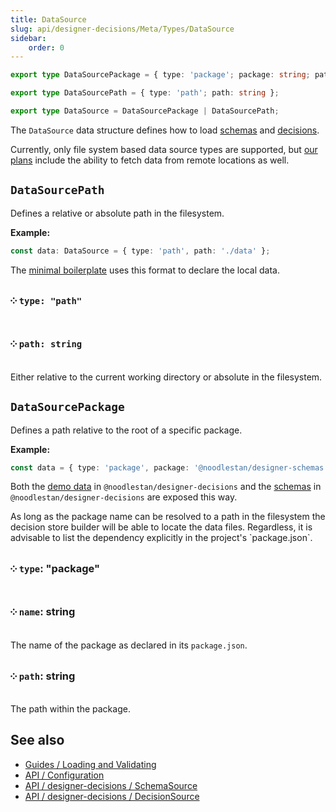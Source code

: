 ```yaml
---
title: DataSource
slug: api/designer-decisions/Meta/Types/DataSource
sidebar:
    order: 0
---
```



```ts
export type DataSourcePackage = { type: 'package'; package: string; path: string };

export type DataSourcePath = { type: 'path'; path: string };

export type DataSource = DataSourcePackage | DataSourcePath;
```

The `DataSource` data structure defines how to load [schemas](/api/designer-decisions/Meta/Types/SchemaSource) and [decisions](/api/designer-decisions/Meta/Types/DecisionSource).

Currently, only file system based data source types are supported, but [our plans](https://github.com/orgs/noodlestan/projects/3) include the ability to fetch data from remote locations as well.

## `DataSourcePath`

Defines a relative or absolute path in the filesystem.

**Example:**

```ts
const data: DataSource = { type: 'path', path: './data' };
```

The [minimal boilerplate](https://github.com/noodlestan/designer-boilerplate-minimal/blob/main/dd.config.mjs) uses this format to declare the local data.

### ༶ `type: "path"`

### ༶ `path: string`

Either relative to the current working directory or absolute in the filesystem.

## `DataSourcePackage`

Defines a path relative to the root of a specific package.

**Example:**

```ts
const data = { type: 'package', package: '@noodlestan/designer-schemas', path: './schemas' };
```

Both the [demo data](https://github.com/noodlestan/designer/blob/main/packages/libs/designer-decisions/src/meta/data/constants.ts) in `@noodlestan/designer-decisions` and the [schemas](https://github.com/noodlestan/designer/blob/main/packages/libs/designer-schemas/src/constants.ts) in `@noodlestan/designer-decisions` are exposed this way.

<Aside type="tip">
    As long as the package name can be resolved to a path in the filesystem the decision store
    builder will be able to locate the data files. Regardless, it is advisable to list the
    dependency explicitly in the project's `package.json`.
</Aside>

### ༶ `type`: "package"

### ༶ `name`: string

The name of the package as declared in its `package.json`.

### ༶ `path`: string

The path within the package.

## See also

-   [Guides / Loading and Validating](/guides/loading-and-validating-design-decisions/)
-   [API / Configuration](/api/configuration)
-   [API / designer-decisions / SchemaSource](/api/designer-decisions/Meta/Types/SchemaSource)
-   [API / designer-decisions / DecisionSource](/api/designer-decisions/Meta/Types/DecisionSource)
